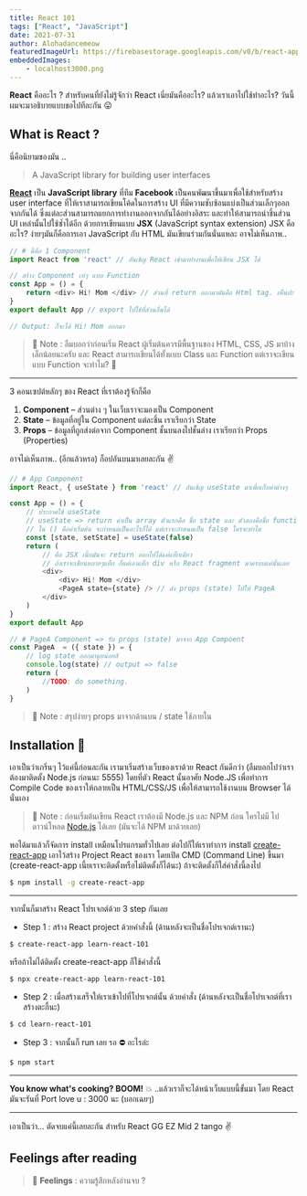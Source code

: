 ```yaml
---
title: React 101
tags: ["React", "JavaScript"]
date: 2021-07-31
author: Alohadancemeow
featuredImageUrl: https://firebasestorage.googleapis.com/v0/b/react-app-c5b35.appspot.com/o/react-logo.jpg?alt=media&token=bb93d900-5832-4ccf-bda9-6fe206a62262
embeddedImages:
    - localhost3000.png
---
```


<!-- For reaction box -->


**React** คืออะไร ? สำหรับคนที่ยังไม่รู้จักว่า React เนี่ยมันคืออะไร? แล้วเราเอาไปใช้ทำอะไร? วันนี้ผมจะมาอธิบายแบบขอไปทีละกัน 😛

## What is React ?

นี่คือนิยามของมัน ..
> A JavaScript library for building user interfaces

[**React**](https://reactjs.org/) เป็น **JavaScript library** ที่ทีม **Facebook** เป็นคนพัฒนาขึ้นมาเพื่อใช้สำหรับสร้าง user interface ที่ให้เราสามารถเขียนโค้ดในการสร้าง UI ที่มีความซับซ้อนแบ่งเป็นส่วนเล็กๆออกจากกันได้ 
ซึ่งแต่ละส่วนสามารถแยกการทำงานออกจากกันได้อย่างอิสระ และทำให้สามารถนำชิ้นส่วน UI เหล่านั้นไปใช้ซ้ำได้อีก 
ด้วยการเขียนแบบ **JSX** (JavaScript syntax extension) JSX คืออะไร? ง่ายๆมันก็คือการเอา JavaScript กับ HTML มันเขียนร่วมกันนั่นแหละ
อาจไม่เห็นภาพ..

```javascript
// # นี้คือ 1 Component
import React from 'react' // อันเชิญ React เข้ามาทำงานเพื่อให้เขียน JSX ได้

// สร้าง Component เท่ๆ แบบ Function
const App = () = {
    return <div> Hi! Mom </div> // ส่วนที่ return ออกมามันคือ Html tag. เห็นปะ
}
export default App // export ไปใช้ที่ส่วนอื่นได้

// Output: ก็จะได้ Hi! Mom ออกมา
```

> 📝 Note : ลืมบอกว่าก่อนเริ่ม React ผู้เริ่มต้นควรมีพื้นฐานของ HTML, CSS, JS มาบ้างเล็กน้อยนะครับ 
> และ React สามารถเขียนได้ทั้งแบบ Class และ Function แต่เราจะเขียนแบบ Function จะทำไม? 🤪

---

<Heading as="h3" variant="styles.h3">3 คอนเซปต์หลักๆ ของ React ที่เราต้องรู้จักก็คือ</Heading>

1. **Component** – ส่วนต่าง ๆ ในเว็บเราจะมองเป็น Component
2. **State** – ข้อมูลที่อยู่ใน Component แต่ละชิ้น เราเรียกว่า State
3. **Props** – ข้อมูลที่ถูกส่งต่อจาก Component ชั้นบนลงไปชั้นล่าง เราเรียกว่า Props (Properties)

อาจไม่เห็นภาพ.. (อีกแล้วหรอ) ก็อปอันบนมาเลยละกัน ✌️

```javascript
// # App Component
import React, { useState } from 'react' // อันเชิญ useState มาเพื่อเก็บค่าต่างๆ

const App = () = {
    // ประกาศใช้ useState 
    // useState => return ค่าเป็น array ตัวแรกคือ ชื่อ state และ ตัวสองคือชื่อ function
    // ใน () คือค่าเริ่มต้น จะกำหนดเป็นอะไรก็ได้ แต่เราจะกำหนดเป็น false ใครจะทำไม
    const [state, setState] = useState(false)
    return (
        // คือ JSX เนี้ยมันจะ return ออกไปได้แค่แท็กเดียว 
        // ถ้าเราจะเขียนหลายๆแท็ก ก็แค่เอาแท็ก div หรือ React fragment มาครอบแค่นั้นเลย
        <div>
            <div> Hi! Mom </div>
            <PageA state={state} /> // ส่ง props (state) ไปให้ PageA
        </div>
    ) 
}
export default App

// # PageA Component => รับ props (state) มาจาก App Compoent
const PageA  = ({ state }) = {
    // log state ออกมาดูหน่อยสิ
    console.log(state) // output => false
    return (
        //TODO: do something.
    )
}
```
> 📝 Note : สรุปง่ายๆ props มาจากด้านบน / state ใช้ภายใน

<Divider />

## Installation 🚀

เอาเป็นว่าเกริ่นๆ ไว้แค่นี้ก่อนละกัน เรามาเริ่มสร้างเว็บของเราด้วย React กันดีกว่า (ลืมบอกไปว่าเราต้องมาติดตั้ง Node.js ก่อนนะ 5555)
โดยที่ตัว React นั้นอาศัย Node.JS เพื่อทำการ Compile Code ของเราให้กลายเป็น HTML/CSS/JS เพื่อให้สามารถใช้งานบน Browser ได้นั่นเอง

> 📝 Note : ก่อนเริ่มต้นเขียน React เราต้องมี Node.js และ NPM ก่อน ใครไม่มี ไปดาวน์โหลด [Node.js](https://nodejs.org/en/) ได้เลย (มันจะได้ NPM มาด้วยเลย)

พอได้มาแล้วก็จัดการ install เหมือนโปรแกรมทั่วไปเลย ต่อไปก็ให้เราทำการ install [create-react-app](https://create-react-app.dev/) เอาไว้สร้าง Project React ของเรา โดยเปิด CMD (Command Line) ขึ้นมา 
(create-react-app เนี้ยเราจะติดตั้งหรือไม่ติดตั้งก็ได้นะ) ถ้าจะติดตั้งก็ใส่คำสั่งนี้ลงไป

```bash
$ npm install -g create-react-app
```
---

จากนั้นก็มาสร้าง React โปรเจกต์ด้วย 3 step กันเลย
- Step 1 : สร้าง React project ด้วยคำสั่งนี้ (ด้านหลังจะเป็นชื่อโปรเจกต์เรานะ)

```bash
$ create-react-app learn-react-101
```

หรือถ้าไม่ได้ติดตั้ง create-react-app ก็ใช้คำสั่งนี้

```bash
$ npx create-react-app learn-react-101
```
- Step 2 : เมื่อสร้างเสร็จให้เราเข้าไปที่โปรเจกต์นั้น ด้วยคำสั่ง (ด้านหลังจะเป็นชื่อโปรเจกต์ที่เราสร้างตะกี้นะ)

```bash
$ cd learn-react-101
```
- Step 3 : จากนั้นก็ run เลย รอ ⛔ อะไรล่ะ

```bash
$ npm start
```
---

**You know what's cooking? BOOM!** 💥 ..แล้วเราก็จะได้หน้าเว็บแบบนี้ขั้นมา โดย React มันจะรันที่ Port love u : 3000 นะ (บอกเฉยๆ)

<GatsbyImage image={props.embedded.image1} />

---

เอาเป็นว่า... ตัดจบแค่นี้เลยละกัน สำหรับ React GG EZ Mid 2 tango ✌️

<Divider />
<Divider />

## Feelings after reading

> 🎵 **Feelings** : ความรู้สึกหลังอ่านจบ ?

<Box>
  <RecationBox />
</Box>
<Divider />
